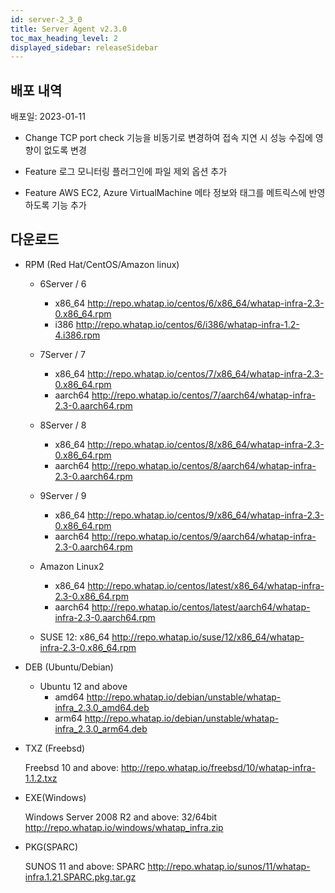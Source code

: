 ```yaml
---
id: server-2_3_0
title: Server Agent v2.3.0
toc_max_heading_level: 2
displayed_sidebar: releaseSidebar
---
```



## 배포 내역

배포일: 2023-01-11

- <Status>Change</Status> TCP port check 기능을 비동기로 변경하여 접속 지연 시 성능 수집에 영향이 없도록 변경

- <Status>Feature</Status> 로그 모니터링 플러그인에 파일 제외 옵션 추가

- <Status>Feature</Status> AWS EC2, Azure VirtualMachine 메타 정보와 태그를 메트릭스에 반영하도록 기능 추가

## 다운로드

* RPM (Red Hat/CentOS/Amazon linux)

  * 6Server / 6 
    * x86_64 http://repo.whatap.io/centos/6/x86_64/whatap-infra-2.3-0.x86_64.rpm 
    * i386 http://repo.whatap.io/centos/6/i386/whatap-infra-1.2-4.i386.rpm

  * 7Server / 7 
    * x86_64 http://repo.whatap.io/centos/7/x86_64/whatap-infra-2.3-0.x86_64.rpm 
    * aarch64 http://repo.whatap.io/centos/7/aarch64/whatap-infra-2.3-0.aarch64.rpm

  * 8Server / 8 
    * x86_64 http://repo.whatap.io/centos/8/x86_64/whatap-infra-2.3-0.x86_64.rpm 
    * aarch64 http://repo.whatap.io/centos/8/aarch64/whatap-infra-2.3-0.aarch64.rpm

  * 9Server / 9 
    * x86_64 http://repo.whatap.io/centos/9/x86_64/whatap-infra-2.3-0.x86_64.rpm 
    * aarch64 http://repo.whatap.io/centos/9/aarch64/whatap-infra-2.3-0.aarch64.rpm

  * Amazon Linux2
    * x86_64 http://repo.whatap.io/centos/latest/x86_64/whatap-infra-2.3-0.x86_64.rpm 
    * aarch64 http://repo.whatap.io/centos/latest/aarch64/whatap-infra-2.3-0.aarch64.rpm

  * SUSE 12: x86_64 http://repo.whatap.io/suse/12/x86_64/whatap-infra-2.3-0.x86_64.rpm

* DEB (Ubuntu/Debian)
  * Ubuntu 12 and above
    * amd64 http://repo.whatap.io/debian/unstable/whatap-infra_2.3.0_amd64.deb
    * arm64 http://repo.whatap.io/debian/unstable/whatap-infra_2.3.0_arm64.deb

* TXZ (Freebsd)
  
  Freebsd 10 and above: http://repo.whatap.io/freebsd/10/whatap-infra-1.1.2.txz

* EXE(Windows)
  
  Windows Server 2008 R2 and above: 32/64bit http://repo.whatap.io/windows/whatap_infra.zip

* PKG(SPARC)
  
  SUNOS 11 and above: SPARC http://repo.whatap.io/sunos/11/whatap-infra.1.21.SPARC.pkg.tar.gz